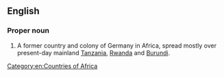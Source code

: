 ==English==
{{wikipedia}}

===Proper noun===
{{en-proper noun}}

# {{senseid|en|Q153963}}A former country and colony of Germany in Africa, spread mostly over present-day mainland [[Tanzania]], [[Rwanda]] and [[Burundi]].

[[Category:en:Countries of Africa]]